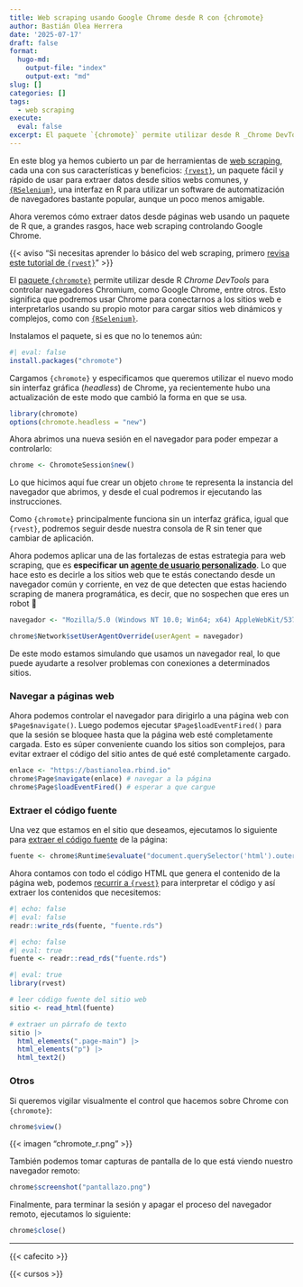 ```yaml
---
title: Web scraping usando Google Chrome desde R con {chromote}
author: Bastián Olea Herrera
date: '2025-07-17'
draft: false
format:
  hugo-md:
    output-file: "index"
    output-ext: "md"
slug: []
categories: []
tags:
  - web scraping
execute: 
  eval: false
excerpt: El paquete `{chromote}` permite utilizar desde R _Chrome DevTools_ para controlar navegadores Chromium, como Google Chrome, entre otros. Esto significa que podremos usar Chrome para conectarnos a los sitios web e interpretarlos usando su propio motor para cargar sitios web dinámicos y complejos.
---
```



En este blog ya hemos cubierto un par de herramientas de [web scraping](/tags/web-scraping/), cada una con sus características y beneficios: [`{rvest}`](/blog/tutorial_scraping_rvest/), un paquete fácil y rápido de usar para extraer datos desde sitios webs comunes, y [`{RSelenium}`](/blog/tutorial_scraping_selenium/), una interfaz en R para utilizar un software de automatización de navegadores bastante popular, aunque un poco menos amigable.

Ahora veremos cómo extraer datos desde páginas web usando un paquete de R que, a grandes rasgos, hace web scraping controlando Google Chrome. 

{{< aviso "Si necesitas aprender lo básico del web scraping, primero [revisa este tutorial de `{rvest}`](/blog/tutorial_scraping_rvest/)" >}}

El [paquete `{chromote}`](https://rstudio.github.io/chromote/index.html) permite utilizar desde R _Chrome DevTools_ para controlar navegadores Chromium, como Google Chrome, entre otros. Esto significa que podremos usar Chrome para conectarnos a los sitios web e interpretarlos usando su propio motor para cargar sitios web dinámicos y complejos, como con [`{RSelenium}`](/blog/tutorial_scraping_selenium/).

Instalamos el paquete, si es que no lo tenemos aún:

```r
#| eval: false
install.packages("chromote")
```

Cargamos `{chromote}` y especificamos que queremos utilizar el nuevo modo sin interfaz gráfica (_headless_) de Chrome, ya recientemente hubo una actualización de este modo que cambió la forma en que se usa.
```r
library(chromote)
options(chromote.headless = "new")
```

Ahora abrimos una nueva sesión en el navegador para poder empezar a controlarlo:

```r
chrome <- ChromoteSession$new()
```

Lo que hicimos aquí fue crear un objeto `chrome` te representa la instancia del navegador que abrimos, y desde el cual podremos ir ejecutando las instrucciones.

Como `{chromote}` principalmente funciona sin un interfaz gráfica, igual que `{rvest}`, podremos seguir desde nuestra consola de R sin tener que cambiar de aplicación.

Ahora podemos aplicar una de las fortalezas de estas estrategia para web scraping, que es **especificar un [agente de usuario personalizado](https://rstudio.github.io/chromote/articles/example-custom-user-agent.html)**. Lo que hace esto es decirle a los sitios web que te estás conectando desde un navegador común y corriente, en vez de que detecten que estas haciendo scraping de manera programática, es decir, que no sospechen que eres un robot 🤖
```r
navegador <- "Mozilla/5.0 (Windows NT 10.0; Win64; x64) AppleWebKit/537.36 (KHTML, like Gecko) Chrome/113.0.0.0 Safari/537.36"

chrome$Network$setUserAgentOverride(userAgent = navegador)
```

De este modo estamos simulando que usamos un navegador real, lo que puede ayudarte a resolver problemas con conexiones a determinados sitios.

### Navegar a páginas web
Ahora podemos controlar el navegador para dirigirlo a una página web con `$Page$navigate()`. Luego podemos ejecutar `$Page$loadEventFired()` para que la sesión se bloquee hasta que la página web esté completamente cargada. Esto es súper conveniente cuando los sitios son complejos, para evitar extraer el código del sitio antes de qué esté completamente cargado.

```r
enlace <- "https://bastianolea.rbind.io"
chrome$Page$navigate(enlace) # navegar a la página
chrome$Page$loadEventFired() # esperar a que cargue
```
### Extraer el código fuente
Una vez que estamos en el sitio que deseamos, ejecutamos lo siguiente para [extraer el código fuente](https://rstudio.github.io/chromote/articles/example-extract-text.html) de la página:

```r
fuente <- chrome$Runtime$evaluate("document.querySelector('html').outerHTML")$result$value # obtener datos
```

Ahora contamos con todo el código HTML que genera el contenido de la página web, podemos [recurrir a `{rvest}`](/blog/tutorial_scraping_rvest/) para interpretar el código y así extraer los contenidos que necesitemos:

```r
#| echo: false
#| eval: false
readr::write_rds(fuente, "fuente.rds")
```

```r
#| echo: false
#| eval: true
fuente <- readr::read_rds("fuente.rds")
```

```r
#| eval: true
library(rvest)

# leer código fuente del sitio web
sitio <- read_html(fuente)

# extraer un párrafo de texto
sitio |> 
  html_elements(".page-main") |> 
  html_elements("p") |> 
  html_text2()
```

### Otros

Si queremos vigilar visualmente el control que hacemos sobre Chrome con `{chromote}`:
```r
chrome$view()
```

{{< imagen "chromote_r.png" >}}

También podemos tomar capturas de pantalla de lo que está viendo nuestro navegador remoto:

```r
chrome$screenshot("pantallazo.png")
```

Finalmente, para terminar la sesión y apagar el proceso del navegador remoto, ejecutamos lo siguiente:
```r
chrome$close()
```

----

{{< cafecito >}}

{{< cursos >}}